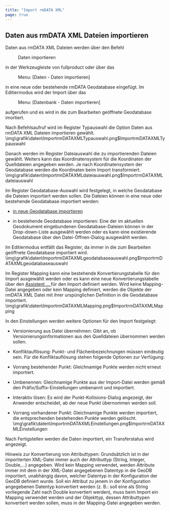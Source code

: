 ```yaml
---
title: "Import rmDATA XML"
page: true
---
```

## Daten aus rmDATA XML Dateien importieren

Daten aus rmDATA XML Dateien werden &#252;ber den Befehl  <Menu>Daten importieren</Menu>  in der Werkzeugleiste von  <Placeholder>fullproduct</Placeholder> oder &#252;ber das  <Menu> Menu: [Daten - Daten importieren] </Menu>  in eine neue oder bestehende rmDATA Geodatabase eingef&#252;gt.
Im Editiermodus wird der Import &#252;ber das  <Menu> Menu: [Datenbank - Daten importieren] </Menu>  aufgerufen und es wird in die zum Bearbeiten ge&#246;ffnete Geodatabase imortiert.

Nach Befehlsaufruf wird im Register  <Border>Typauswahl</Border>  die Option 
 <Border>Daten aus rmDATA XML Dateien importieren</Border> 
gew&#228;hlt.<Image>\img\grafik\daten\ImportrmDATAXMLTypauswahl.png$ImportrmDATAXMLTypauswahl</Image>

Danach werden im Register  <Border>Dateiauswahl</Border>  die zu importierenden Dateien gew&#228;hlt.
Weiters kann das Koordinatensystem f&#252;r die Koordinaten der Quelldateien angegeben werden. Je nach Koordinatensystem der Geodatabase werden die Koordinaten beim Import transformiert.<Image>\img\grafik\daten\ImportrmDATAXMLdateiauswahl.png$ImportrmDATAXMLdateiauswahl</Image>

Im Register  <Border>Geodatabase-Auswahl</Border>  wird festgelegt, in welche Geodatabase die Dateien importiert werden sollen. Die Dateien k&#246;nnen in eine neue oder bestehende Geodatabase importiert werden:

- [in neue Geodatabase importieren](../datenquellenmanager/neuegeodbanlegen)

- in bestehende Geodatabase importieren: Eine der im aktuellen Geodokument eingebundenen Geodatabase-Dateien k&#246;nnen in der Drop-down-Liste ausgew&#228;hlt werden oder es kann eine existierende Geodatabase &#252;ber den Datei-&#214;ffnen-Dialog ausgew&#228;hlt werden.



<Success>
Im Editiermodus entf&#228;llt das Register, da immer in die zum Bearbeiten ge&#246;ffnete Geodatabase importiert wird.
</Success><Image>\img\grafik\daten\ImportrmDATAXMLgeodatabaseauswahl.png$ImportrmDATAXMLgeodatabaseauswahl</Image>

Im Register  <Border>Mapping</Border>  kann eine bestehende Konvertierungstabelle f&#252;r den Import ausgew&#228;hlt werden oder es kann eine neue Konvertierungstabelle &#252;ber den [Assistent ... ](../daten/importrmdataxml2)
 f&#252;r den Import definiert werden.
<Success>
Wird keine Mapping-Datei angegeben oder kein Mapping definiert, werden die Objekte der rmDATA XML Datei mit ihrer ursp&#252;nglichen Definition in die Geodatabase importiert.
</Success><Image>\img\grafik\daten\ImportrmDATAXMLMapping.png$ImportrmDATAXMLMapping</Image>

In den  <Border>Einstellungen</Border>  werden weitere Optionen f&#252;r den Import festgelegt:

- Versionierung aus Datei &#252;bernehmen: Gibt an, ob Versionierungsinformationen aus den Quelldateien &#252;bernommen werden sollen.

- Konfliktaufl&#246;sung: Punkt- und Fl&#228;chenbezeichnungen m&#252;ssen eindeutig sein. F&#252;r die Konfliktaufl&#246;sung stehen folgende Optionen zur Verf&#252;gung:

- Vorrang bestehender Punkt: Gleichnamige Punkte werden nicht erneut importiert.

- Umbenennen: Gleichnamige Punkte aus der Import-Datei werden gem&#228;&#223; den Pr&#228;fix/Suffix-Einstellungen umbenannt und importiert.

- Interaktiv l&#246;sen: Es wird der Punkt-Kollisions-Dialog angezeigt, der Anwender entscheidet, ab der neue Punkt &#252;bernommen werden soll.

- Vorrang vorhandener Punkt: Gleichnamige Punkte werden importiert, die entsprechenden bestehenden Punkte werden gel&#246;scht.<Image>\img\grafik\daten\ImportrmDATAXMLEinstellungen.png$ImportrmDATAXMLEinstellungen</Image>

Nach  <Border>Fertigstellen</Border>  werden die Daten importiert, ein Transferstatus wird angezeigt.

<Success>
Hinweis zur Konvertierung von Attributtypen: Grunds&#228;tzlich ist in der importierten XML-Datei immer auch der Attributtyp (String, Integer, Double,...) angegeben. Wird kein Mapping verwendet, werden Attribute immer mit dem in der XML-Datei angegebenen Datentyp in die GeoDB importiert, unabh&#228;ngig davon, welcher Datentyp in der Konfiguration der GeoDB definiert wurde. Soll ein Attribut zu jenem in der Konfiguration angegebenen Datentyp konvertiert werden (z. B.: soll eine als String vorliegende Zahl nach Double konvertiert werden), muss beim Import ein Mapping verwendet werden und der Objekttyp, dessen Attributtypen konvertiert werden sollen, muss in der Mapping-Datei angegeben werden. 
</Success>
